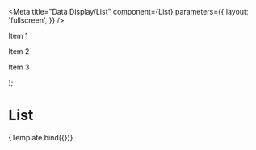 

<Meta
  title="Data Display/List"
  component={List}
  parameters={{
    layout: 'fullscreen',
  }}
/>

  <List>
    <p>Item 1</p>
    <p>Item 2</p>
    <p>Item 3</p>
  </List>
);

# List

<Canvas>
  <Story name="List">{Template.bind({})}</Story>
</Canvas>
